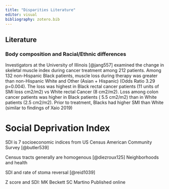 ```yaml
---
title: "Disparities Literature"
editor: visual
bibliography: zotero.bib
---
```


## Literature

### Body composition and Racial/Ethnic differences

Investigators at the University of Illinois [@jang557] examined the change in skeletal muscle index during cancer treatment among 212 patients. Among 132 non-Hispanic Black patients, muscle loss during therapy was greater than non-Hispanic White and Other (Asian + Hispanic) (Odds Ratio 3.29 p=0.004). The loss was highest in Black rectal cancer patients (11 units of SMI loss cm2/m2) vs White rectal Cancer (8 cm2/m2). Loss among colon cancer patients was higher in Black patients ( 5.5 cm2/m2) than in White patients (2.5 cm2/m2). Prior to treatment, Blacks had higher SMI than White (similar to findings of Xaio 2019)

# Social Deprivation Index

SDI is 7 socioeconomic indices from US Census American Community Survey [@butler539]

Census tracts generally are homogenous [@diezroux125] Neighborhoods and health

SDI and rate of stoma reversal [@reid1039]

Z score and SDI: MK Beckett SC Martino Published online
